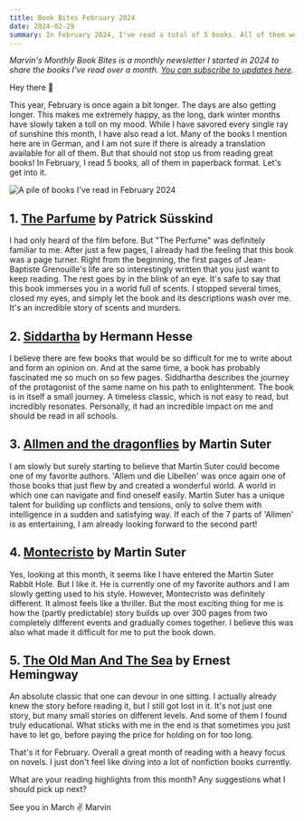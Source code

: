 ```yaml
---
title: Book Bites February 2024
date: 2024-02-29
summary: In February 2024, I've read a total of 5 books. All of them were novels that I really enjoyed
---
```


_Marvin's Monthly Book Bites is a monthly newsletter I started in 2024 to share the books I've read over a month. [You can subscribe to updates here](https://world.hey.com/mrvn)._

Hey there 👋

This year, February is once again a bit longer. The days are also getting longer. This makes me extremely happy, as the long, dark winter months have slowly taken a toll on my mood. While I have savored every single ray of sunshine this month, I have also read a lot. Many of the books I mention here are in German, and I am not sure if there is already a translation available for all of them. But that should not stop us from reading great books! In February, I read 5 books, all of them in paperback format. Let's get into it.

<img
    src="https://world.hey.com/mrvn/0d3ee3d5/representations/eyJfcmFpbHMiOnsibWVzc2FnZSI6IkJBaHNLd2VEd3dSZCIsImV4cCI6bnVsbCwicHVyIjoiYmxvYl9pZCJ9fQ==--7d923b5e883da7fb57fbd584405d90b7bc1570a1/eyJfcmFpbHMiOnsibWVzc2FnZSI6IkJBaDdDam9MWm05eWJXRjBTU0lKYW5CbFp3WTZCa1ZVT2hSeVpYTnBlbVZmZEc5ZmJHbHRhWFJiQjJrQ0FBOXBBZ0FLT2d4eGRXRnNhWFI1YVVFNkMyeHZZV1JsY25zR09nbHdZV2RsTURvTlkyOWhiR1Z6WTJWVSIsImV4cCI6bnVsbCwicHVyIjoidmFyaWF0aW9uIn19--f3f1b2037df56b6e7b02c335c36fe9999ab42b52/IMG_A533E51C04BC-1.jpeg"
    alt="A pile of books I've read in February 2024"
    className="rounded-2xl"
/>

## 1. [The Parfume](https://www.goodreads.com/book/show/2896.Das_Parfum_Die_Geschichte_eines_M_rders) by Patrick Süsskind

I had only heard of the film before. But "The Perfume" was definitely familiar to me. After just a few pages, I already had the feeling that this book was a page turner. Right from the beginning, the first pages of Jean-Baptiste Grenouille's life are so interestingly written that you just want to keep reading. The rest goes by in the blink of an eye. It's safe to say that this book immerses you in a world full of scents. I stopped several times, closed my eyes, and simply let the book and its descriptions wash over me. It's an incredible story of scents and murders.

## 2. [Siddartha](https://www.goodreads.com/book/show/52036.Siddhartha) by Hermann Hesse

I believe there are few books that would be so difficult for me to write about and form an opinion on. And at the same time, a book has probably fascinated me so much on so few pages. Siddhartha describes the journey of the protagonist of the same name on his path to enlightenment. The book is in itself a small journey. A timeless classic, which is not easy to read, but incredibly resonates. Personally, it had an incredible impact on me and should be read in all schools.

## 3. [Allmen and the dragonflies](https://www.goodreads.com/book/show/9651474-allmen-und-die-libellen) by Martin Suter

I am slowly but surely starting to believe that Martin Suter could become one of my favorite authors. 'Allem und die Libellen' was once again one of those books that just flew by and created a wonderful world. A world in which one can navigate and find oneself easily. Martin Suter has a unique talent for building up conflicts and tensions, only to solve them with intelligence in a sudden and satisfying way. If each of the 7 parts of 'Allmen' is as entertaining, I am already looking forward to the second part!

## 4. [Montecristo](https://www.goodreads.com/book/show/23900031-montecristo) by Martin Suter

Yes, looking at this month, it seems like I have entered the Martin Suter Rabbit Hole. But I like it. He is currently one of my favorite authors and I am slowly getting used to his style. However, Montecristo was definitely different. It almost feels like a thriller. But the most exciting thing for me is how the (partly predictable) story builds up over 300 pages from two completely different events and gradually comes together. I believe this was also what made it difficult for me to put the book down.

## 5. [The Old Man And The Sea](https://www.goodreads.com/book/show/2165.The_Old_Man_and_the_Sea) by Ernest Hemingway

An absolute classic that one can devour in one sitting. I actually already knew the story before reading it, but I still got lost in it. It's not just one story, but many small stories on different levels. And some of them I found truly educational. What sticks with me in the end is that sometimes you just have to let go, before paying the price for holding on for too long.

That's it for February. Overall a great month of reading with a heavy focus on novels. I just don't feel like diving into a lot of nonfiction books currently.

What are your reading highlights from this month? Any suggestions what I should pick up next?

See you in March ✌️
Marvin
